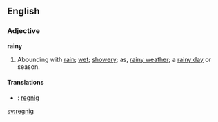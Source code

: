 ==English==
===Adjective===
'''rainy'''

#Abounding with [[rain]]; [[wet]]; [[showery]]; as, [[rainy weather]]; a [[rainy day]] or season.

====Translations====
*{{sv}}: [[regnig]]

[[sv:regnig]]